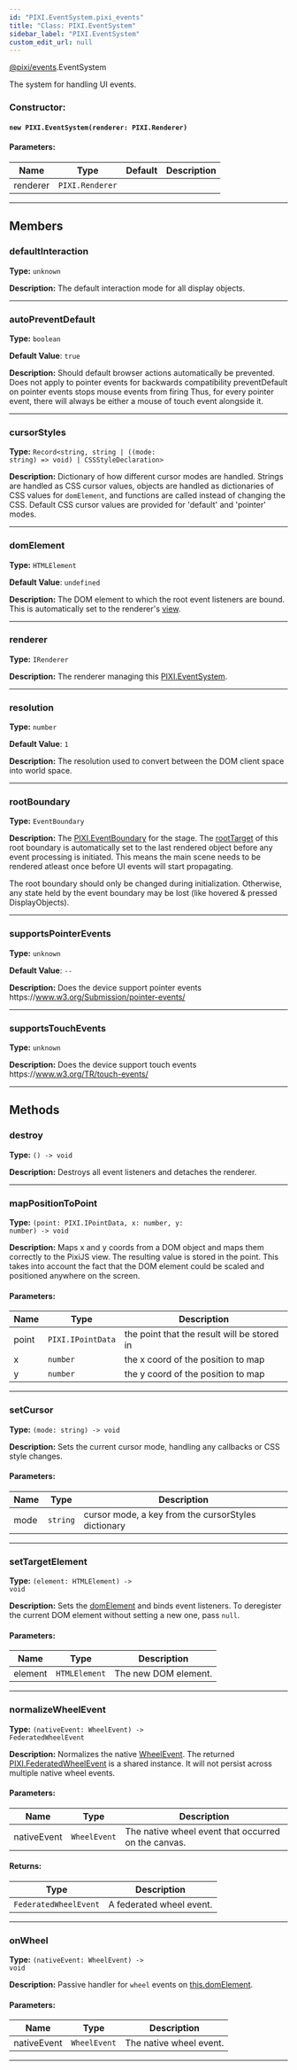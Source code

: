 ```yaml
---
id: "PIXI.EventSystem.pixi_events"
title: "Class: PIXI.EventSystem"
sidebar_label: "PIXI.EventSystem"
custom_edit_url: null
---
```



<div class="package-name">

[@pixi/events](../modules/pixi_events).EventSystem

</div>


The system for handling UI events.



        

<article>

### Constructor:
<h4><code>new PIXI.EventSystem(renderer&#58; PIXI.Renderer) </code></h4>

#### Parameters:
| Name     | Type                       | Default       | Description |
| -------- | -------------------------- | ------------- | ----------- |
| renderer | <code>PIXI.Renderer</code> | <code></code> |             |

</article>

---------------------------------------




## Members
<article>

### defaultInteraction 
**Type:** <code>unknown</code>

**Description:** The default interaction mode for all display objects.

</article>


---------------------------------------

<article>

### autoPreventDefault 
**Type:** <code>boolean</code>

**Default Value**: <code>true</code>

**Description:** Should default browser actions automatically be prevented. Does not apply to pointer events for backwards compatibility preventDefault on pointer events stops mouse events from firing Thus, for every pointer event, there will always be either a mouse of touch event alongside it.

</article>


---------------------------------------

<article>

### cursorStyles 
**Type:** <code>Record&#60;string, string &#124; ((mode&#58; string) =&#62; void) &#124; CSSStyleDeclaration&#62;</code>

**Description:** Dictionary of how different cursor modes are handled. Strings are handled as CSS cursor values, objects are handled as dictionaries of CSS values for `domElement`, and functions are called instead of changing the CSS. Default CSS cursor values are provided for 'default' and 'pointer' modes.

</article>


---------------------------------------

<article>

### domElement 
**Type:** <code>HTMLElement</code>

**Default Value**: <code>undefined</code>

**Description:** The DOM element to which the root event listeners are bound. This is automatically set to the renderer's [view](../classes/PIXI.Renderer.pixi_core#view).

</article>


---------------------------------------

<article>

### renderer 
**Type:** <code>IRenderer</code>

**Description:** The renderer managing this [PIXI.EventSystem](../classes/PIXI.EventSystem.pixi_events).

</article>


---------------------------------------

<article>

### resolution 
**Type:** <code>number</code>

**Default Value**: <code>1</code>

**Description:** The resolution used to convert between the DOM client space into world space.

</article>


---------------------------------------

<article>

### rootBoundary 
**Type:** <code>EventBoundary</code>

**Description:** The [PIXI.EventBoundary](../classes/PIXI.EventBoundary.pixi_events) for the stage.
The [rootTarget](../classes/PIXI.EventBoundary.pixi_events#rootTarget) of this root boundary is automatically set to the last rendered object before any event processing is initiated. This means the main scene needs to be rendered atleast once before UI events will start propagating.

The root boundary should only be changed during initialization. Otherwise, any state held by the event boundary may be lost (like hovered & pressed DisplayObjects).

</article>


---------------------------------------

<article>

### supportsPointerEvents 
**Type:** <code>unknown</code>

**Default Value**: <code>--</code>

**Description:** Does the device support pointer events https&#58;//www.w3.org/Submission/pointer-events/

</article>


---------------------------------------

<article>

### supportsTouchEvents 
**Type:** <code>unknown</code>

**Description:** Does the device support touch events https&#58;//www.w3.org/TR/touch-events/

</article>


---------------------------------------


## Methods
<article>

### destroy 
**Type:** <code>() -&#62; void</code>

**Description:** Destroys all event listeners and detaches the renderer.

</article>


---------------------------------------

<article>

### mapPositionToPoint 
**Type:** <code>(point&#58; PIXI.IPointData, x&#58; number, y&#58; number) -&#62; void</code>

**Description:** Maps x and y coords from a DOM object and maps them correctly to the PixiJS view. The resulting value is stored in the point. This takes into account the fact that the DOM element could be scaled and positioned anywhere on the screen.

#### Parameters:
| Name  | Type                         | Description                                 |
| ----- | ---------------------------- | ------------------------------------------- |
| point | <code>PIXI.IPointData</code> | the point that the result will be stored in |
| x     | <code>number</code>          | the x coord of the position to map          |
| y     | <code>number</code>          | the y coord of the position to map          |
</article>


---------------------------------------

<article>

### setCursor 
**Type:** <code>(mode&#58; string) -&#62; void</code>

**Description:** Sets the current cursor mode, handling any callbacks or CSS style changes.

#### Parameters:
| Name | Type                | Description                                         |
| ---- | ------------------- | --------------------------------------------------- |
| mode | <code>string</code> | cursor mode, a key from the cursorStyles dictionary |
</article>


---------------------------------------

<article>

### setTargetElement 
**Type:** <code>(element&#58; HTMLElement) -&#62; void</code>

**Description:** Sets the [domElement](../classes/PIXI.EventSystem.pixi_events#domElement) and binds event listeners.
To deregister the current DOM element without setting a new one, pass `null`.

#### Parameters:
| Name    | Type                     | Description          |
| ------- | ------------------------ | -------------------- |
| element | <code>HTMLElement</code> | The new DOM element. |
</article>


---------------------------------------

<article>

### normalizeWheelEvent 
**Type:** <code>(nativeEvent&#58; WheelEvent) -&#62; FederatedWheelEvent</code>

**Description:** Normalizes the native [WheelEvent](https&#58;//w3c.github.io/uievents/#interface-wheelevent).
The returned [PIXI.FederatedWheelEvent](../classes/PIXI.FederatedWheelEvent.pixi_events) is a shared instance. It will not persist across multiple native wheel events.

#### Parameters:
| Name        | Type                    | Description                                         |
| ----------- | ----------------------- | --------------------------------------------------- |
| nativeEvent | <code>WheelEvent</code> | The native wheel event that occurred on the canvas. |
#### Returns:
| Type                             | Description              |
| -------------------------------- | ------------------------ |
| <code>FederatedWheelEvent</code> | A federated wheel event. |
</article>


---------------------------------------

<article>

### onWheel 
**Type:** <code>(nativeEvent&#58; WheelEvent) -&#62; void</code>

**Description:** Passive handler for `wheel` events on [this.domElement](../classes/PIXI.EventSystem.pixi_events#domElement).

#### Parameters:
| Name        | Type                    | Description             |
| ----------- | ----------------------- | ----------------------- |
| nativeEvent | <code>WheelEvent</code> | The native wheel event. |
</article>


---------------------------------------


    